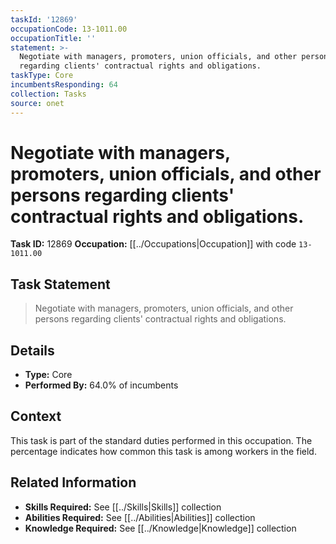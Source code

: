 ```yaml
---
taskId: '12869'
occupationCode: 13-1011.00
occupationTitle: ''
statement: >-
  Negotiate with managers, promoters, union officials, and other persons
  regarding clients' contractual rights and obligations.
taskType: Core
incumbentsResponding: 64
collection: Tasks
source: onet
---
```

# Negotiate with managers, promoters, union officials, and other persons regarding clients' contractual rights and obligations.

**Task ID:** 12869
**Occupation:** [[../Occupations|Occupation]] with code `13-1011.00`

## Task Statement

> Negotiate with managers, promoters, union officials, and other persons regarding clients' contractual rights and obligations.

## Details

- **Type:** Core
- **Performed By:** 64.0% of incumbents

## Context

This task is part of the standard duties performed in this occupation. The percentage indicates how common this task is among workers in the field.

## Related Information

- **Skills Required:** See [[../Skills|Skills]] collection
- **Abilities Required:** See [[../Abilities|Abilities]] collection
- **Knowledge Required:** See [[../Knowledge|Knowledge]] collection

